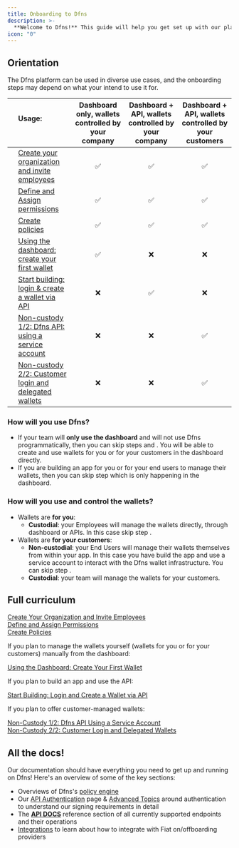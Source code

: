 ```yaml
---
title: Onboarding to Dfns
description: >-
  **Welcome to Dfns!** This guide will help you get set up with our platform. If you have any questions, don't hesitate to reach out to us.
icon: "0"
---
```


## Orientation

The Dfns platform can be used in diverse use cases, and the onboarding steps may depend on what your intend to use it for.

|                   | Usage:<br/> <br/>                                                                                                                           | Dashboard only, wallets controlled by your company | Dashboard + API, wallets controlled by your company | Dashboard + API, wallets controlled by your customers |
| :---------------: | :------------------------------------------------------------------------------------------------------------------------------------------ | :------------------------------------------------: | :-------------------------------------------------: | :---------------------------------------------------: |
| <Icon icon="1" /> | [Create your organization and invite employees](/getting-started/onboarding/1-create-your-organization-and-invite-employees)                |                         ✅                         |                         ✅                          |                          ✅                           |
| <Icon icon="2" /> | [Define and Assign permissions](/getting-started/onboarding/2-define-and-assign-permissions)                                                |                         ✅                         |                         ✅                          |                          ✅                           |
| <Icon icon="3" /> | [Create policies](/getting-started/onboarding/3-create-policies)                                                                            |                         ✅                         |                         ✅                          |                          ✅                           |
| <Icon icon="4" /> | [Using the dashboard: create your first wallet](/getting-started/onboarding/4-using-the-dashboard-create-your-first-wallet)                 |                         ✅                         |                         ❌                          |                          ❌                           |
| <Icon icon="5" /> | [Start building: login & create a wallet via API](/getting-started/onboarding/5-start-building-login-and-create-a-wallet-via-api)           |                         ❌                         |                         ✅                          |                          ❌                           |
| <Icon icon="6" /> | [Non-custody 1/2: Dfns API: using a service account](/getting-started/onboarding/6-non-custody-1-2-dfns-api-using-a-service-account)        |                         ❌                         |                         ❌                          |                          ✅                           |
| <Icon icon="7" /> | [Non-custody 2/2: Customer login and delegated wallets](/getting-started/onboarding/7-non-custody-2-2-customer-login-and-delegated-wallets) |                         ❌                         |                         ❌                          |                          ✅                           |

### How will you use Dfns?

- If your team will **only use the dashboard** and will not use Dfns programmatically, then you can skip steps <Icon icon="5" /> and <Icon icon="6" />. You will be able to create and use wallets for you or for your customers in the dashboard directly.
- If you are building an app for you or for your end users to manage their wallets, then you can skip step <Icon icon="4" /> which is only happening in the dashboard.

### How will you use and control the wallets?

- Wallets are **for you**:
  - **Custodial**: your Employees will manage the wallets directly, through dashboard or APIs. In this case skip step <Icon icon="6" />.
- Wallets are **for your customers**:
  - **Non-custodial**: your End Users will manage their wallets themselves from within your app. In this case you have build the app and use a service account to interact with the Dfns wallet infrastructure. You can skip step <Icon icon="4" />.
  - **Custodial**: your team will manage the wallets for your customers.

## Full curriculum

<Card title="Base setup, relevant in all cases">
    

<Icon icon="1"/> [Create Your Organization and Invite Employees](/getting-started/onboarding/1-create-your-organization-and-invite-employees)    
<Icon icon="2"/> [Define and Assign Permissions](/getting-started/onboarding/2-define-and-assign-permissions)    
<Icon icon="3"/> [Create Policies](/getting-started/onboarding/3-create-policies)    
</Card>

<Card title="Using the Dashboard">
If you plan to manage the wallets yourself (wallets for you or for your customers) manually from the dashboard:

<Icon icon="4"/> [Using the Dashboard: Create Your First Wallet](/getting-started/onboarding/4-using-the-dashboard-create-your-first-wallet)
</Card>

<Card title="Using the API">
If you plan to build an app and use the API:    

<Icon icon="5"/> [Start Building: Login and Create a Wallet via API](/getting-started/onboarding/5-start-building-login-and-create-a-wallet-via-api)
</Card>

<Card title="Non-Custodial Wallets">
If you plan to offer customer-managed wallets:

<Icon icon="6"/> [Non-Custody 1/2: Dfns API Using a Service Account](/getting-started/onboarding/6-non-custody-1-2-dfns-api-using-a-service-account)    
<Icon icon="7"/> [Non-Custody 2/2: Customer Login and Delegated Wallets](/getting-started/onboarding/7-non-custody-2-2-customer-login-and-delegated-wallets)
</Card>

## All the docs!

Our documentation should have everything you need to get up and running on Dfns! Here's an overview of some of the key sections:

- Overviews of Dfns's [policy engine](../api-docs/policy-engine)
- Our [API Authentication](../advanced-topics/authentication/authentication-authorization) page & [Advanced Topics](../advanced-topics/authentication) around authentication to understand our signing requirements in detail
- The [**API DOCS**](../api-docs/api-docs) reference section of all currently supported endpoints and their operations
- [Integrations](../integrations/fiat-on-offboarding) to learn about how to integrate with Fiat on/offboarding providers
